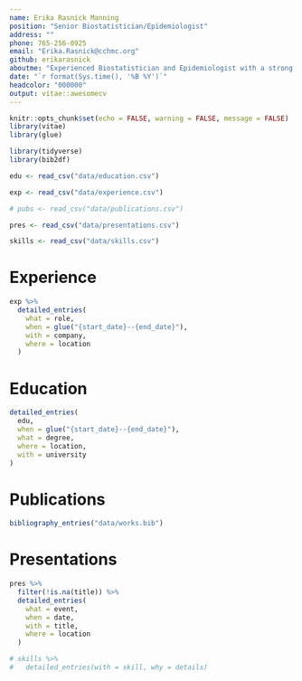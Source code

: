 ```yaml
---
name: Erika Rasnick Manning
position: "Senior Biostatistician/Epidemiologist"
address: ""
phone: 765-256-0925
email: "Erika.Rasnick@cchmc.org"
github: erikarasnick
aboutme: "Experienced Biostatistician and Epidemiologist with a strong foundation in statistical modeling, spatial analysis, and reproducible research workflows. At Cincinnati Children's Hospital, I lead data-driven investigations into environmental and social determinants of health using R (tidyverse, GIS packages, Quarto, Shiny), custom R package development, and computational tools like Git, Docker, and high performance computing environments. My work has contributed to over two dozen peer-reviewed publications, with a focus on advancing population health through rigorous, scalable methods for integrating geospatial and clinical data."
date: "`r format(Sys.time(), '%B %Y')`"
headcolor: "000000"
output: vitae::awesomecv
---
```


```r
knitr::opts_chunk$set(echo = FALSE, warning = FALSE, message = FALSE)
library(vitae)
library(glue)
```

```r
library(tidyverse)
library(bib2df)

edu <- read_csv("data/education.csv")

exp <- read_csv("data/experience.csv")

# pubs <- read_csv("data/publications.csv")

pres <- read_csv("data/presentations.csv")

skills <- read_csv("data/skills.csv")
```

# Experience

```r
exp %>%
  detailed_entries(
    what = role,
    when = glue("{start_date}--{end_date}"),
    with = company,
    where = location
  )
```

# Education

```r
detailed_entries(
  edu,
  when = glue("{start_date}--{end_date}"),
  what = degree,
  where = location,
  with = university
)
```

# Publications

```r
bibliography_entries("data/works.bib")
```

# Presentations

```r
pres %>%
  filter(!is.na(title)) %>%
  detailed_entries(
    what = event,
    when = date,
    with = title,
    where = location
  )
```

```r
# skills %>%
#   detailed_entries(with = skill, why = details)
```


